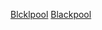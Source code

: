 {{Catnav|頁面分類|...|英國足球|英格蘭足球|英格蘭足球俱樂部}}

[[Category:蘭開夏郡足球俱樂部|Blcklpool]]
[[Category:英格蘭超級聯賽足球俱樂部|Blackpool]]